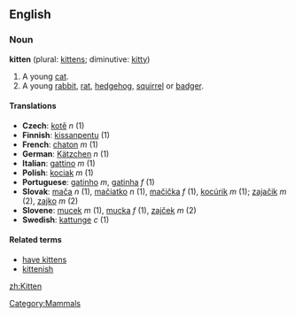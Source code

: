 ==English==
===Noun===
{{wikipedia}}
'''kitten''' (plural: [[kittens]]; diminutive: [[kitty]])

#A young [[cat]].
#A young [[rabbit]], [[rat]], [[hedgehog]], [[squirrel]] or [[badger]].

====Translations====
*'''Czech''': [[kotě]] ''n'' (1)
*'''Finnish''': [[kissanpentu]] (1)
*'''French''': [[chaton]] ''m'' (1)
*'''German''': [[Kätzchen]] ''n'' (1)
*'''Italian''': [[gattino]] ''m'' (1)
*'''Polish''': [[kociak]] ''m'' (1)
*'''Portuguese''': [[gatinho]] ''m'', [[gatinha]] ''f'' (1)
*'''Slovak''': [[mača]] ''n'' (1), [[mačiatko]] ''n'' (1), [[mačička]] ''f'' (1), [[kocúrik]] ''m'' (1); [[zajačik]] ''m'' (2), [[zajko]] ''m'' (2)
*'''Slovene''': [[mucek]] ''m'' (1), [[mucka]] ''f'' (1), [[zajček]] ''m'' (2)
*'''Swedish''': [[kattunge]] ''c'' (1)

====Related terms====
*[[have kittens]]
*[[kittenish]]

[[Category:Mammals]]

[[zh:Kitten]]